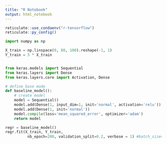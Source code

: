 ```yaml
---
title: "R Notebook"
output: html_notebook
---
```


```r
reticulate::use_condaenv("r-tensorflow")
reticulate::py_config()
```



```python
import numpy as np

X_train = np.linspace(0, 80, 100).reshape(-1, 1)
Y_train = 5 * X_train


from keras.models import Sequential
from keras.layers import Dense
from keras.layers.core import Activation, Dense

# define base mode
def baseline_model():
    # create model
    model = Sequential()
    model.add(Dense(1, input_dim=1, init='normal', activation='relu'))
    model.add(Dense(1, init='normal'))
    model.compile(loss='mean_squared_error', optimizer='adam')
    return model

regr = baseline_model()
regr.fit(X_train, Y_train,          
          nb_epoch=200, validation_split=0.2, verbose = 1) #batch_size=5,

```

